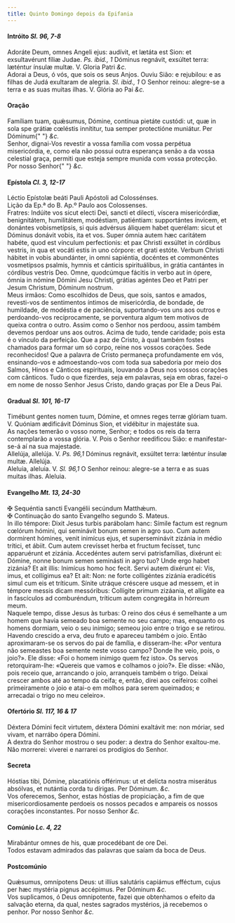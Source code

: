 ```yaml
---
title: Quinto Domingo depois da Epifania
---
```


<h4 class="text-center">
  Intróito <em>Sl. 96, 7-8</em>
</h4>
<div class="grid grid-cols-2 gap-5">
  <div class="col-6 dropcaps text-justify">
    Adoráte Deum, omnes Angeli ejus: audívit, et lætáta est Sion: et
    exsultavérunt fíliæ Judae. <em>Ps. ibid., 1</em> Dóminus regnávit, exsúltet
    terra: læténtur ínsulæ multæ. V. Gloria Patri <em>&c.</em>
  </div>
  <div class="col-6 dropcaps text-justify">
    Adorai a Deus, ó vós, que sois os seus Anjos. Ouviu Sião: e rejubilou: e as
    filhas de Judá exultaram de alegria. <em>Sl. ibid., 1</em> O Senhor reinou:
    alegre-se a terra e as suas muitas ilhas. V. Glória ao Pai <em>&c.</em>
  </div>
</div>

<h4 class="text-center">Oração</h4>
<div class="grid grid-cols-2 gap-5">
  <div class="col-6 dropcaps text-justify">
    Famíliam tuam, quǽsumus, Dómine, contínua pietáte custódi: ut, quæ in sola
    spe grátiæ cœléstis innítitur, tua semper protectióne muniátur. Per Dóminum{" "}
    <em>&c.</em>
  </div>
  <div class="col-6 dropcaps text-justify">
    Senhor, dignai-Vos revestir a vossa família com vossa perpétua misericórdia,
    e, como ela não possui outra esperança senão a da vossa celestial graça,
    permiti que esteja sempre munida com vossa protecção. Por nosso Senhor{" "}
    <em>&c.</em>
  </div>
</div>

<h4 class="text-center">
  Epístola <em>Cl. 3, 12-17</em>
</h4>
<div class="grid grid-cols-2 gap-5">
  <div class="col-6 text-justify">
    Léctio Epístolæ beáti Pauli Apóstoli ad Colossénses.
  </div>
  <div class="col-6 text-justify">
    Lição da Ep.ª do B. Ap.º Paulo aos Colossenses.
  </div>
  <div class="col-6 dropcaps text-justify">
    Fratres: Indúite vos sicut electi Dei, sancti et dilecti, víscera
    misericórdiæ, benignitátem, humilitátem, modéstiam, patiéntiam: supportántes
    ínvicem, et donántes vobismetípsis, si quis advérsus áliquem habet querélam:
    sicut et Dóminus donávit vobis, ita et vos. Super ómnia autem hæc caritátem
    habéte, quod est vínculum perfectionis: et pax Christi exsúltet in córdibus
    vestris, in qua et vocáti estis in uno córpore: et grati estóte. Verbum
    Christi hábitet in vobis abundánter, in omni sapiéntia, docéntes et
    commonéntes vosmetípsos psalmis, hymnis et cánticis spirituálibus, in grátia
    cantántes in córdibus vestris Deo. Omne, quodcúmque fácitis in verbo aut in
    ópere, ómnia in nómine Dómini Jesu Christi, grátias agéntes Deo et Patri per
    Jesum Christum, Dóminum nostrum.
  </div>
  <div class="col-6 dropcaps text-justify">
    Meus irmãos: Como escolhidos de Deus, que sois, santos e amados, revesti-vos
    de sentimentos íntimos de misericórdia, de bondade, de humildade, de
    modéstia e de paciência, suportando-vos uns aos outros e perdoando-vos
    reciprocamente, se porventura algum tem motivos de queixa contra o outro.
    Assim como o Senhor nos perdoou, assim também devemos perdoar uns aos
    outros. Acima de tudo, tende caridade; pois esta é o vínculo da perfeição.
    Que a paz de Cristo, à qual também fostes chamados para formar um só corpo,
    reine nos vossos corações. Sede reconhecidos! Que a palavra de Cristo
    permaneça profundamente em vós, ensinando-vos e admoestando-vos com toda sua
    sabedoria por meio dos Salmos, Hinos e Cânticos espirituais, louvando a Deus
    nos vossos corações com cânticos. Tudo o que fizerdes, seja em palavras,
    seja em obras, fazei-o em nome de nosso Senhor Jesus Cristo, dando graças
    por Ele a Deus Pai.
  </div>
</div>

<h4 class="text-center">
  Gradual <em>Sl. 101, 16-17</em>
</h4>
<div class="grid grid-cols-2 gap-5">
  <div class="col-6 dropcaps text-justify">
    Timébunt gentes nomen tuum, Dómine, et omnes reges terræ glóriam tuam. V.
    Quóniam ædificávit Dóminus Sion, et vidébitur in majestáte sua.
  </div>
  <div class="col-6 dropcaps text-justify">
    As nações temerão o vosso nome, Senhor; e todos os reis da terra
    contemplarão a vossa glória. V. Pois o Senhor reedificou Sião: e
    manifestar-se-á aí na sua majestade.
  </div>
  <div class="col-6 text-justify">
    Allelúja, allelúja. V. <em>Ps. 96,1</em> Dóminus regnávit, exsúltet terra:
    læténtur ínsulæ multæ. Allelúja.
  </div>
  <div class="col-6 text-justify">
    Aleluia, aleluia. V. <em>Sl. 96,1</em> O Senhor reinou: alegre-se a terra e
    as suas muitas ilhas. Aleluia.
  </div>
</div>

<h4 class="text-center">
  Evangelho <em>Mt. 13, 24-30</em>
</h4>
<div class="grid grid-cols-2 gap-5">
  <div class="col-6 text-justify">
    <span class="text-danger">&#10016;</span> Sequéntia sancti Evangélii
    secúndum Matthǽum.
  </div>
  <div class="col-6 text-justify">
    <span class="text-danger">&#10016;</span> Continuação do santo Evangelho
    segundo S. Mateus.
  </div>
  <div class="col-6 dropcaps text-justify">
    In illo témpore: Dixit Jesus turbis parábolam hanc: Símile factum est regnum
    cœlórum hómini, qui seminávit bonum semen in agro suo. Cum autem dormírent
    hómines, venit inimícus ejus, et superseminávit zizánia in médio trítici, et
    ábiit. Cum autem crevísset herba et fructum fecísset, tunc apparuérunt et
    zizánia. Accedéntes autem servi patrisfamílias, dixérunt ei: Dómine, nonne
    bonum semen seminásti in agro tuo? Unde ergo habet zizánia? Et ait illis:
    Inimícus homo hoc fecit. Servi autem dixérunt ei: Vis, imus, et collígimus
    ea? Et ait: Non: ne forte colligéntes zizánia eradicétis simul cum eis et
    tríticum. Sínite utráque créscere usque ad messem, et in témpore messis
    dicam messóribus: Collígite primum zizáania, et alligáte ea in fascículos ad
    comburéndum, tríticum autem congregáta in hórreum meum.
  </div>
  <div class="col-6 dropcaps text-justify">
    Naquele tempo, disse Jesus às turbas: O reino dos céus é semelhante a um
    homem que havia semeado boa semente no seu campo; mas, enquanto os homens
    dormiam, veio o seu inimigo; semeou joio entre o trigo e se retirou. Havendo
    crescido a erva, deu fruto e apareceu também o joio. Então aproximaram-se os
    servos do pai de família, e disseram-lhe: «Por ventura não semeastes boa
    semente neste vosso campo? Donde lhe veio, pois, o joio?». Ele disse: «Foi o
    homem inimigo quem fez isto». Os servos retorquiram-lhe: «Quereis que vamos
    e colhamos o joio?». Ele disse: «Não, pois receio que, arrancando o joio,
    arranqueis também o trigo. Deixai crescer ambos até ao tempo da ceifa; e,
    então, direi aos ceifeiros: colhei primeiramente o joio e atai-o em molhos
    para serem queimados; e arrecadai o trigo no meu celeiro».
  </div>
</div>

<h4 class="text-center">
  Ofertório <em>Sl. 117, 16 & 17</em>
</h4>
<div class="grid grid-cols-2 gap-5">
  <div class="col-6 dropcaps text-justify">
    Déxtera Dómini fecit virtutem, déxtera Dómini exaltávit me: non móriar, sed
    vivam, et narrábo ópera Dómini.
  </div>
  <div class="col-6 dropcaps text-justify">
    A dextra do Senhor mostrou o seu poder: a dextra do Senhor exaltou-me. Não
    morrerei: viverei e narrarei os prodígios do Senhor.
  </div>
</div>

<h4 class="text-center">Secreta</h4>
<div class="grid grid-cols-2 gap-5">
  <div class="col-6 dropcaps text-justify">
    Hóstias tibi, Dómine, placatiónis offérimus: ut et delícta nostra miserátus
    absólvas, et nutántia corda tu dírigas. Per Dóminum. <em>&c.</em>
  </div>
  <div class="col-6 dropcaps text-justify">
    Vos oferecemos, Senhor, estas hóstias de propiciação, a fim de que
    misericordiosamente perdoeis os nossos pecados e ampareis os nossos corações
    inconstantes. Por nosso Senhor <em>&c.</em>
  </div>
</div>

<h4 class="text-center">
  Comúnio <em>Lc. 4, 22</em>
</h4>
<div class="grid grid-cols-2 gap-5">
  <div class="col-6 dropcaps text-justify">
    Mirabántur omnes de his, quæ procedébant de ore Dei.
  </div>
  <div class="col-6 dropcaps text-justify">
    Todos estavam admirados das palavras que saíam da boca de Deus.
  </div>
</div>

<h4 class="text-center">Postcomúnio</h4>
<div class="grid grid-cols-2 gap-5">
  <div class="col-6 dropcaps text-justify">
    Quǽsumus, omnípotens Deus: ut illíus salutáris capiámus efféctum, cujus per
    hæc mystéria pignus accépimus. Per Dóminum <em>&c.</em>
  </div>
  <div class="col-6 dropcaps text-justify">
    Vos suplicamos, ó Deus omnipotente, fazei que obtenhamos o efeito da
    salvação eterna, da qual, nestes sagrados mystérios, já recebemos o penhor.
    Por nosso Senhor <em>&c.</em>
  </div>
</div>
